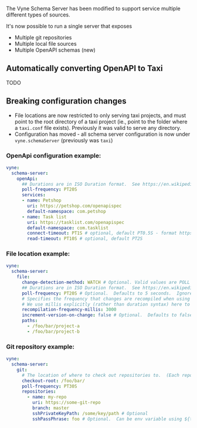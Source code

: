 
The Vyne Schema Server has been modified to support service multiple different types of sources.

It's now possible to run a single server that exposes
 * Multiple git repositories
 * Multiple local file sources
 * Multiple OpenAPI schemas (new)

## Automatically converting OpenAPI to Taxi
TODO

## Breaking configuration changes

 * File locations are now restricted to only serving taxi projects, and must point to the root directory of a taxi project (ie., point to the folder where a `taxi.conf` file exists).  Previously it was valid to serve any directory.
 * Configuration has moved - all schema server configuration is now under `vyne.schemaServer` (previously was `taxi`)

### OpenApi configuration example:

```yaml
vyne:
  schema-server:
    openApi:
      ## Durations are in ISO Duration format.  See https://en.wikipedia.org/wiki/ISO_8601#Durations
      poll-frequency: PT20S
      services:
      - name: Petshop
        uri: https://petshop.com/openapispec
        default-namespace: com.petshop
      - name: Task list
        uri: https://tasklist.com/openapispec
        default-namespace: com.tasklist
        connect-timeout: PT1S # optional, default PT0.5S - format https://en.wikipedia.org/wiki/ISO_8601#Durations
        read-timeout: PT10S # optional, default PT2S
```
### File location example:
```yaml
vyne:
  schema-server:
    file:
      change-detection-method: WATCH # Optional. Valid values are POLL or WATCH.  Defaults to WATCH
      ## Durations are in ISO Duration format.  See https://en.wikipedia.org/wiki/ISO_8601#Durations
      poll-frequency: PT20S # Optional.  Defaults to 5 seconds.  Ignored if changeDetectionMethod is POLL
      # Specifies the frequency that changes are recompiled when using a WATCH changeDetectionMethod.
      # We use millis explicitly (rather than duration syntax) here to allow for shorter durations
      recompilation-frequency-millis: 3000
      increment-version-on-change: false # Optional.  Defaults to false.
      paths:
        - /foo/bar/project-a
        - /foo/bar/project-b
```

### Git repository example:

```yaml
vyne:
  schema-server:
    git:
      # The location of where to check out repositories to.  (Each repository is a subfolder from here)
      checkout-root: /foo/bar/
      poll-frequency: PT30S
      repositories:
        - name: my-repo
          uri: https://some-git-repo
          branch: master
          sshPrivateKeyPath: /some/key/path # Optional
          sshPassPhrase: foo # Optional.  Can be env variable using ${thisSyntax}

```
